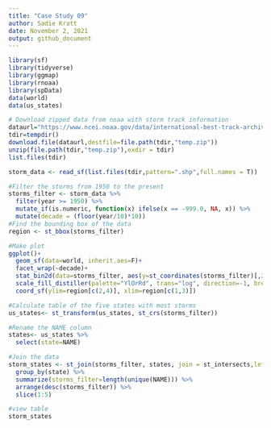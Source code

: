 ```yaml
---
title: "Case Study 09"
author: Sadie Kratt
date: November 2, 2021
output: github_document
---
```

```r
library(sf)
library(tidyverse)
library(ggmap)
library(rnoaa)
library(spData)
data(world)
data(us_states)
```

```r
# Download zipped data from noaa with storm track information
dataurl="https://www.ncei.noaa.gov/data/international-best-track-archive-for-climate-stewardship-ibtracs/v04r00/access/shapefile/IBTrACS.NA.list.v04r00.points.zip"
tdir=tempdir()
download.file(dataurl,destfile=file.path(tdir,"temp.zip"))
unzip(file.path(tdir,"temp.zip"),exdir = tdir)
list.files(tdir)
```

```r
storm_data <- read_sf(list.files(tdir,pattern=".shp",full.names = T))
```

```r
#Filter the storms from 1950 to the present
storms_filter <- storm_data %>% 
  filter(year >= 1950) %>% 
  mutate_if(is.numeric, function(x) ifelse(x == -999.0, NA, x)) %>% 
  mutate(decade = (floor(year/10)*10)) 
#Find the bounding box of the data
region <- st_bbox(storms_filter)
```

```r
#Make plot
ggplot()+
  geom_sf(data=world, inherit.aes=F)+
  facet_wrap(~decade)+
  stat_bin2d(data=storms_filter, aes(y=st_coordinates(storms_filter)[,2], x=st_coordinates(storms_filter)[,1]),bins=100)+
  scale_fill_distiller(palette="YlOrRd", trans="log", direction=-1, breaks = c(1,10,100,1000))+
  coord_sf(ylim=region[c(2,4)], xlim=region[c(1,3)])
```
```r
#Calculate table of the five states with most storms
us_states<- st_transform(us_states, st_crs(storms_filter))

#Rename the NAME column
states<- us_states %>% 
  select(state=NAME)

#Join the data
storm_states <- st_join(storms_filter, states, join = st_intersects,left = F) %>%
  group_by(state) %>%
  summarize(storms_filter=length(unique(NAME))) %>%
  arrange(desc(storms_filter)) %>%
  slice(1:5)

#view table
storm_states
```


